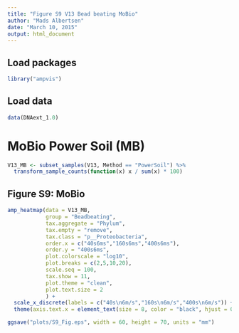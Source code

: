 ```yaml
---
title: "Figure S9 V13 Bead beating MoBio"
author: "Mads Albertsen"
date: "March 10, 2015"
output: html_document
---
```


## Load packages
```r
library("ampvis")
```

## Load data
```r
data(DNAext_1.0)
```

# MoBio Power Soil (MB)
```r
V13_MB <- subset_samples(V13, Method == "PowerSoil") %>%
  transform_sample_counts(function(x) x / sum(x) * 100)
```

## Figure S9: MoBio
```r
amp_heatmap(data = V13_MB,
            group = "Beadbeating",
            tax.aggregate = "Phylum",
            tax.empty = "remove",
            tax.class = "p__Proteobacteria",
            order.x = c("40s6ms","160s6ms","400s6ms"),
            order.y = "400s6ms",
            plot.colorscale = "log10",
            plot.breaks = c(2,5,10,20), 
            scale.seq = 100,
            tax.show = 11,
            plot.theme = "clean",
            plot.text.size = 2
            ) +
  scale_x_discrete(labels = c("40s\n6m/s","160s\n6m/s","400s\n6m/s")) +
  theme(axis.text.x = element_text(size = 8, color = "black", hjust = 0.4, angle = 0))

```

```r
ggsave("plots/S9_Fig.eps", width = 60, height = 70, units = "mm")
```